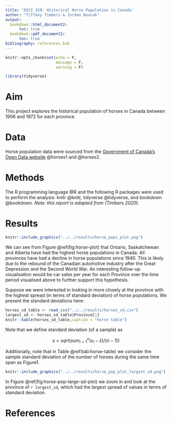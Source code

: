 ```yaml
---
title: 'DSCI 310: Historical Horse Population in Canada'
author: "Tiffany Timbers & Jordan Bourak"
output:
  bookdown::html_document2:
      toc: true
  bookdown::pdf_document2:
      toc: true
bibliography: references.bib
---
```


```r
knitr::opts_chunk$set(echo = F,
                      message = F,
                      warning = F)
```


```r
library(tidyverse)
```

# Aim

This project explores the historical population of horses in Canada between 1906 and 1972 for each province.

# Data

Horse population data were sourced from the [Government of Canada's Open Data website](http://open.canada.ca/en/open-data) @horses1 and @horses2.

# Methods

The R programming language @R and the following R packages were used to perform the analysis: knitr @knitr, tidyverse @tidyverse, and bookdown @bookdown. *Note: this report is adapted from (Timbers 2020).*

# Results

```r
knitr::include_graphics("../../results/horse_pops_plot.png")
```


We can see from Figure \@ref(fig:horse-plot) that Ontario, Saskatchewan and Alberta have had the highest horse populations in Canada. All provinces have had a decline in horse populations since 1940. This is likely due to the rebound of the Canadian automotive industry after the Great Depression and the Second World War. An interesting follow-up visualisation would be car sales per year for each Province over the time period visualised above to further support this hypothesis.

Suppose we were interested in looking in more closely at the province with the highest spread (in terms of standard deviation) of horse populations. We present the standard deviations here:

```r
horses_sd_table <- read_csv("../../results/horses_sd.csv")
largest_sd <- horses_sd_table$Province[1]
knitr::kable(horses_sd_table,caption = "horse table")
```

Note that we define standard deviation (of a sample) as

$$s = sqrt( sum_{i = 1}^n(x_i - \bar{x}) / (n-1))$$

Additionally, note that in Table \@ref(tab:horse-table) we consider the sample standard deviation of the number of horses during the same time span as Figure1.

```r
knitr::include_graphics("../../results/horse_pop_plot_largest_sd.png")
```


In Figure \@ref(fig:horse-pop-large-sd-plot) we zoom in and look at the province of `r largest_sd`, which had the largest spread of values in terms of standard deviation.

# References

